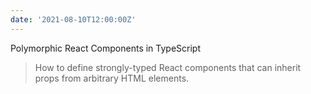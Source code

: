 ```yaml
---
date: '2021-08-10T12:00:00Z'
---
```


<ExternalLink href="https://www.benmvp.com/blog/polymorphic-react-components-typescript/">
  Polymorphic React Components in TypeScript
</ExternalLink>

> How to define strongly-typed React components that can inherit props from arbitrary HTML elements.
